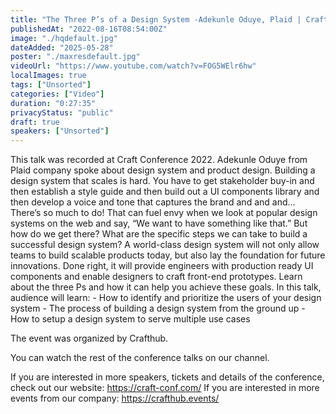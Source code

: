 ```yaml
---
title: "The Three P’s of a Design System -Adekunle Oduye, Plaid | Craft Conference 2022"
publishedAt: "2022-08-16T08:54:00Z"
image: "./hqdefault.jpg"
dateAdded: "2025-05-28"
poster: "./maxresdefault.jpg"
videoUrl: "https://www.youtube.com/watch?v=FOG5WElr6hw"
localImages: true
tags: ["Unsorted"]
categories: ["Video"]
duration: "0:27:35"
privacyStatus: "public"
draft: true
speakers: ["Unsorted"]
---
```

This talk was recorded at Craft Conference 2022. Adekunle Oduye from Plaid company spoke about design system and product design. Building a design system that scales is hard. You have to get stakeholder buy-in and then establish a style guide and then build out a UI components library and then develop a voice and tone that captures the brand and and and... There’s so much to do! That can fuel envy when we look at popular design systems on the web and say, “We want to have something like that.” But how do we get there? What are the specific steps we can take to build a successful design system? A world-class design system will not only allow teams to build scalable products today, but also lay the foundation for future innovations. Done right, it will provide engineers with production ready UI components and enable designers to craft front-end prototypes. Learn about the three Ps and how it can help you achieve these goals. In this talk, audience will learn: - How to identify and prioritize the users of your design system - The process of building a design system from the ground up - How to setup a design system to serve multiple use cases

The event was organized by Crafthub.

You can watch the rest of the conference talks on our channel.

If you are interested in more speakers, tickets and details of the conference, check out our website: https://craft-conf.com/
If you are interested in more events from our company: https://crafthub.events/
